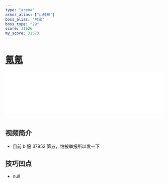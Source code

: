 ```yaml
---
type: "arena"
armor_alias: ["山神粉"]
boss_alias: "月轮"
boss_type: "29"
score: 31626
my_score: 31573
---
```


# [氪氪](https://www.bilibili.com/video/BV1ky4y1r71o)

<iframe
  src="//player.bilibili.com/player.html?aid=797605016&bvid=BV1ky4y1r71o&cid=248115868&page=1"
  scrolling="no"
  border="0"
  frameborder="no"
  framespacing="0"
  allowfullscreen
  width="100%"
></iframe>

## 视频简介

- 目前 b 服 37952 第五，怕被举报所以发一下

## 技巧凹点

- null
